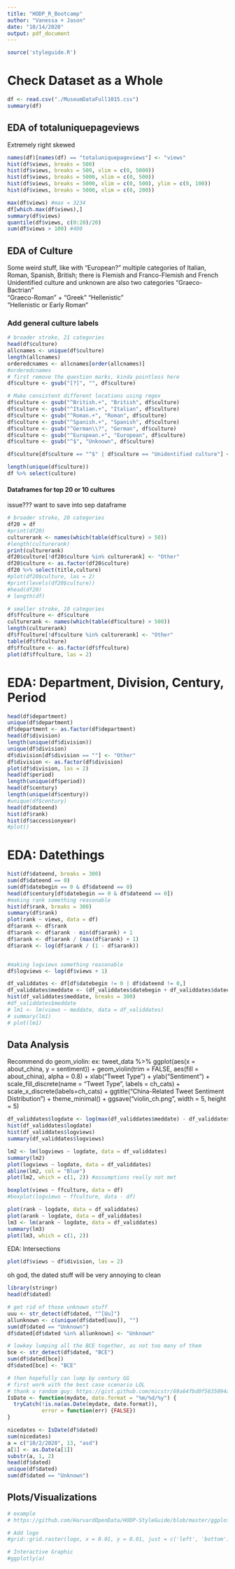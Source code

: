 ```yaml
---
title: "HODP_R_Bootcamp"
author: "Vanessa + Jason"
date: "10/14/2020"
output: pdf_document
---
```


```r
source('styleguide.R')
```


# Check Dataset as a Whole
```r
df <- read.csv("./MuseumDataFull1015.csv")
summary(df)
```

## EDA of totaluniquepageviews

Extremely right skewed
```r
names(df)[names(df) == "totaluniquepageviews"] <- "views"
hist(df$views, breaks = 500)
hist(df$views, breaks = 500, xlim = c(0, 5000))
hist(df$views, breaks = 5000, xlim = c(0, 500))
hist(df$views, breaks = 5000, xlim = c(0, 500), ylim = c(0, 100))
hist(df$views, breaks = 5000, xlim = c(0, 200))

max(df$views) #max = 3234
df[which.max(df$views),]
summary(df$views)
quantile(df$views, c(0:20)/20)
sum(df$views > 100) #400
```

## EDA of Culture
Some weird stuff, like with "European?"
multiple categories of Italian, Roman, Spanish, British; there is Flemish and Franco-Flemish and French
Unidentified culture and unknown are also two categories
"Graeco-Bactrian"              
"Graeco-Roman" + "Greek"
"Hellenistic"                  
"Hellenistic or Early Roman" 

### Add general culture labels
```r
# broader stroke, 21 categories
head(df$culture)
allcnames <- unique(df$culture)
length(allcnames)
orderedcnames <- allcnames[order(allcnames)]
#orderedcnames
# first remove the question marks, kinda pointless here
df$culture <- gsub("[?]", "", df$culture)

# Make consistent different locations using regex
df$culture <- gsub("^British.+", "British", df$culture)
df$culture <- gsub("^Italian.+", "Italian", df$culture)
df$culture <- gsub("^Roman.+", "Roman", df$culture)
df$culture <- gsub("^Spanish.+", "Spanish", df$culture)
df$culture <- gsub("^German\\?", "German", df$culture)
df$culture <- gsub("^European.+", "European", df$culture)
df$culture <- gsub("^$", "Unknown", df$culture)

df$culture[df$culture == "^$" | df$culture == "Unidentified culture"] <- "Unknown"

length(unique(df$culture))
df %>% select(culture)
```

#### Dataframes for top 20 or 10 cultures

issue??? want to save into sep dataframe
```r
# broader stroke, 20 categories
df20 = df
#print(df20)
culturerank <- names(which(table(df$culture) > 50))
#length(culturerank)
print(culturerank)
df20$culture[!df20$culture %in% culturerank] <- "Other"
df20$culture <- as.factor(df20$culture)
df20 %>% select(title,culture)
#plot(df20$culture, las = 2)
#print(levels(df20$culture))
#head(df20)
# length(df)
```


```r
# smaller stroke, 10 categories
df$ffculture <- df$culture
culturerank <- names(which(table(df$culture) > 500))
length(culturerank)
df$ffculture[!df$culture %in% culturerank] <- "Other"
table(df$ffculture)
df$ffculture <- as.factor(df$ffculture)
plot(df$ffculture, las = 2)
```

# EDA: Department, Division, Century, Period
```r
head(df$department)
unique(df$department)
df$department <- as.factor(df$department)
head(df$division)
length(unique(df$division))
unique(df$division)
df$division[df$division == ""] <- "Other"
df$division <- as.factor(df$division)
plot(df$division, las = 2)
head(df$period)
length(unique(df$period))
head(df$century)
length(unique(df$century))
#unique(df$century)
head(df$dateend)
hist(df$rank)
hist(df$accessionyear)
#plot()
```

# EDA: Datethings

```r
hist(df$dateend, breaks = 300)
sum(df$dateend == 0)
sum(df$datebegin == 0 & df$dateend == 0)
head(df$century[df$datebegin == 0 & df$dateend == 0])
#making rank something reasonable
hist(df$rank, breaks = 300)
summary(df$rank)
plot(rank ~ views, data = df)
df$arank <- df$rank
df$arank <- df$arank - min(df$arank) + 1
df$arank <- df$arank / (max(df$arank) + 1)
df$arank <- log(df$arank / (1 - df$arank))


#making logviews something reasonable
df$logviews <- log(df$views + 1)

df_validdates <- df[df$datebegin != 0 | df$dateend != 0,]
df_validdates$meddate <- (df_validdates$datebegin + df_validdates$dateend) / 2
hist(df_validdates$meddate, breaks = 300)
#df_validdates$meddate
# lm1 <- lm(views ~ meddate, data = df_validdates)
# summary(lm1)
# plot(lm1)
```

## Data Analysis

Recommend do geom_violin:
ex: tweet_data %>% ggplot(aes(x = about_china, y = sentiment)) + geom_violin(trim = FALSE, aes(fill = about_china), alpha = 0.8) + xlab("Tweet Type") + ylab("Sentiment") + scale_fill_discrete(name = "Tweet Type", labels = ch_cats) + scale_x_discrete(labels=ch_cats) + ggtitle("China-Related Tweet Sentiment Distribution") + theme_minimal() + ggsave("violin_ch.png", width = 5, height = 5)
```r
df_validdates$logdate <- log(max(df_validdates$meddate) - df_validdates$meddate + 1)
hist(df_validdates$logdate)
hist(df_validdates$logviews)
summary(df_validdates$logviews)

lm2 <- lm(logviews ~ logdate, data = df_validdates)
summary(lm2)
plot(logviews ~ logdate, data = df_validdates)
abline(lm2, col = "Blue")
plot(lm2, which = c(1, 2)) #assumptions really not met

boxplot(views ~ ffculture, data = df)
#boxplot(logviews ~ ffculture, data - df)
```


```r
plot(rank ~ logdate, data = df_validdates)
plot(arank ~ logdate, data = df_validdates)
lm3 <- lm(arank ~ logdate, data = df_validdates)
summary(lm3)
plot(lm3, which = c(1, 2))
```

EDA: Intersections
```r
plot(df$views ~ df$division, las = 2)
```


oh god, the dated stuff will be very annoying to clean
```r
library(stringr)
head(df$dated)

# get rid of those unknown stuff
uuu <- str_detect(df$dated, "^[Uu]")
allunknown <- c(unique(df$dated[uuu]), "")
sum(df$dated == "Unknown")
df$dated[df$dated %in% allunknown] <- "Unknown"

# lowkey lumping all the BCE together, as not too many of them
bce <- str_detect(df$dated, "BCE")
sum(df$dated[bce])
df$dated[bce] <- "BCE"

# then hopefully can lump by century GG
# first work with the best case scenario LOL
# thank u random guy: https://gist.github.com/micstr/69a64fbd0f5635094a53
IsDate <- function(mydate, date.format = "%m/%d/%y") {
  tryCatch(!is.na(as.Date(mydate, date.format)),  
           error = function(err) {FALSE})  
}

nicedates <- IsDate(df$dated)
sum(nicedates)
a = c("10/2/2020", 13, "asd")
a[1] <- as.Date(a[1])
substr(a, 1, 2)
head(df$dated)
unique(df$dated)
sum(df$dated == "Unknown")
```


## Plots/Visualizations
```r

# example
# https://github.com/HarvardOpenData/HODP-StyleGuide/blob/master/ggplot_example.R

# Add logo
#grid::grid.raster(logo, x = 0.01, y = 0.01, just = c('left', 'bottom'), width = unit(2, 'cm'))

# Interactive Graphic
#ggplotly(a)
```

